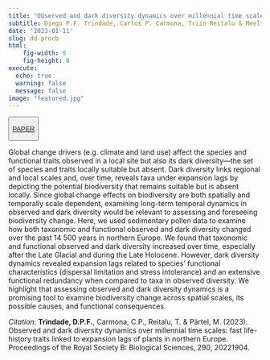 ```yaml
---
title: "Observed and dark diversity dynamics over millennial time scales: fast life-history traits linked to expansion lags of plants in northern Europe"
subtitle: Diego P.F. Trindade, Carlos P. Carmona, Triin Reitalu & Meelis Pärtel
date: '2023-01-11'
slug: dd-procb
html:
    fig-width: 8
    fig-height: 8
execute:
  echo: true
  warning: false
  message: false
image: "featured.jpg"
---
```


::: {style="text-align: left"}
<button type="button" class="btn btn-outline-success">

<a href="https://royalsocietypublishing.org/doi/pdf/10.1098/rspb.2022.1904">PAPER</a>

</button>
:::

::: column-body-outset
Global change drivers (e.g. climate and land use) affect the species and functional traits observed in a local site but also its dark diversity---the set of species and traits locally suitable but absent. Dark diversity links regional and local scales and, over time, reveals taxa under expansion lags by depicting the potential biodiversity that remains suitable but is absent locally. Since global change effects on biodiversity are both spatially and temporally scale dependent, examining long-term temporal dynamics in observed and dark diversity would be relevant to assessing and foreseeing biodiversity change. Here, we used sedimentary pollen data to examine how both taxonomic and functional observed and dark diversity changed over the past 14 500 years in northern Europe. We found that taxonomic and functional observed and dark diversity increased over time, especially after the Late Glacial and during the Late Holocene. However, dark diversity dynamics revealed expansion lags related to species' functional characteristics (dispersal limitation and stress intolerance) and an extensive functional redundancy when compared to taxa in observed diversity. We highlight that assessing observed and dark diversity dynamics is a promising tool to examine biodiversity change across spatial scales, its possible causes, and functional consequences.
:::

*Citation*: **Trindade, D.P.F.**, Carmona, C.P., Reitalu, T. & Pärtel, M. (2023). Observed and dark diversity dynamics over millennial time scales: fast life-history traits linked to expansion lags of plants in northern Europe. Proceedings of the Royal Society B: Biological Sciences, 290, 20221904.
